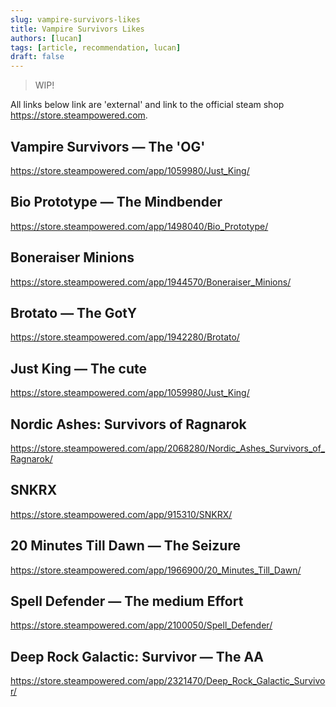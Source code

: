 ```yaml
---
slug: vampire-survivors-likes
title: Vampire Survivors Likes
authors: [lucan]
tags: [article, recommendation, lucan]
draft: false
---
```


> WIP!

<!--truncate-->

All links below link are 'external'  and link to the official steam shop https://store.steampowered.com.

## Vampire Survivors — The 'OG'

https://store.steampowered.com/app/1059980/Just_King/

## Bio Prototype  — The Mindbender

https://store.steampowered.com/app/1498040/Bio_Prototype/

## Boneraiser Minions

https://store.steampowered.com/app/1944570/Boneraiser_Minions/

## Brotato — The GotY

https://store.steampowered.com/app/1942280/Brotato/

## Just King — The cute

https://store.steampowered.com/app/1059980/Just_King/

## Nordic Ashes: Survivors of Ragnarok

https://store.steampowered.com/app/2068280/Nordic_Ashes_Survivors_of_Ragnarok/

## SNKRX

https://store.steampowered.com/app/915310/SNKRX/

## 20 Minutes Till Dawn — The Seizure

https://store.steampowered.com/app/1966900/20_Minutes_Till_Dawn/

## Spell Defender — The medium Effort

https://store.steampowered.com/app/2100050/Spell_Defender/

## Deep Rock Galactic: Survivor — The AA

https://store.steampowered.com/app/2321470/Deep_Rock_Galactic_Survivor/
